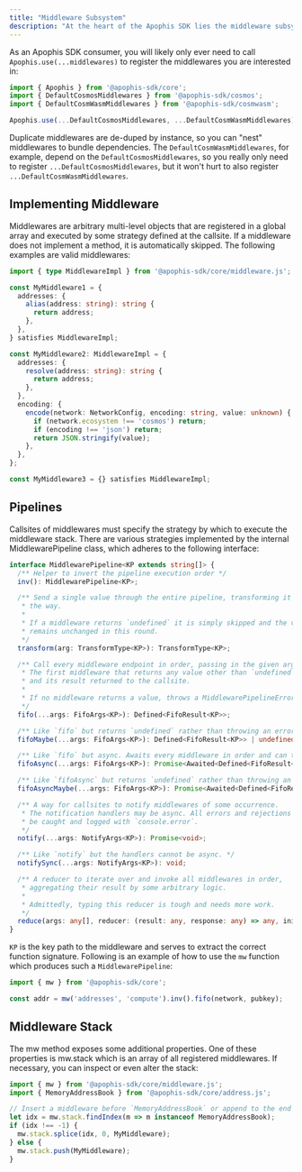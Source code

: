 ```yaml
---
title: "Middleware Subsystem"
description: "At the heart of the Apophis SDK lies the middleware subsystem."
---
```


As an Apophis SDK consumer, you will likely only ever need to call `Apophis.use(...middlewares)` to
register the middlewares you are interested in:

```ts
import { Apophis } from '@apophis-sdk/core';
import { DefaultCosmosMiddlewares } from '@apophis-sdk/cosmos';
import { DefaultCosmWasmMiddlewares } from '@apophis-sdk/cosmwasm';

Apophis.use(...DefaultCosmosMiddlewares, ...DefaultCosmWasmMiddlewares);
```

Duplicate middlewares are de-duped by instance, so you can "nest" middlewares to bundle dependencies.
The `DefaultCosmWasmMiddlewares`, for example, depend on the `DefaultCosmosMiddlewares`, so you
really only need to register `...DefaultCosmosMiddlewares`, but it won't hurt to also register
`...DefaultCosmWasmMiddlewares`.

## Implementing Middleware
Middlewares are arbitrary multi-level objects that are registered in a global array and executed by
some strategy defined at the callsite. If a middleware does not implement a method, it is
automatically skipped. The following examples are valid middlewares:

```ts
import { type MiddlewareImpl } from '@apophis-sdk/core/middleware.js';

const MyMiddleware1 = {
  addresses: {
    alias(address: string): string {
      return address;
    },
  },
} satisfies MiddlewareImpl;

const MyMiddleware2: MiddlewareImpl = {
  addresses: {
    resolve(address: string): string {
      return address;
    },
  },
  encoding: {
    encode(network: NetworkConfig, encoding: string, value: unknown) {
      if (network.ecosystem !== 'cosmos') return;
      if (encoding !== 'json') return;
      return JSON.stringify(value);
    },
  },
};

const MyMiddleware3 = {} satisfies MiddlewareImpl;
```

## Pipelines
Callsites of middlewares must specify the strategy by which to execute the middleware stack. There
are various strategies implemented by the internal MiddlewarePipeline class, which adheres to the
following interface:

```ts
interface MiddlewarePipeline<KP extends string[]> {
  /** Helper to invert the pipeline execution order */
  inv(): MiddlewarePipeline<KP>;

  /** Send a single value through the entire pipeline, transforming it along
   * the way.
   *
   * If a middleware returns `undefined` it is simply skipped and the value
   * remains unchanged in this round.
   */
  transform(arg: TransformType<KP>): TransformType<KP>;

  /** Call every middleware endpoint in order, passing in the given arguments.
   * The first middleware that returns any value other than `undefined` wins
   * and its result returned to the callsite.
   *
   * If no middleware returns a value, throws a MiddlewarePipelineError.
   */
  fifo(...args: FifoArgs<KP>): Defined<FifoResult<KP>>;

  /** Like `fifo` but returns `undefined` rather than throwing an error. */
  fifoMaybe(...args: FifoArgs<KP>): Defined<FifoResult<KP>> | undefined;

  /** Like `fifo` but async. Awaits every middleware in order and can thus be slow. */
  fifoAsync(...args: FifoArgs<KP>): Promise<Awaited<Defined<FifoResult<KP>>>>;

  /** Like `fifoAsync` but returns `undefined` rather than throwing an error. */
  fifoAsyncMaybe(...args: FifoArgs<KP>): Promise<Awaited<Defined<FifoResult<KP>>> | undefined>;

  /** A way for callsites to notify middlewares of some occurrence.
   * The notification handlers may be async. All errors and rejections will
   * be caught and logged with `console.error`.
   */
  notify(...args: NotifyArgs<KP>): Promise<void>;

  /** Like `notify` but the handlers cannot be async. */
  notifySync(...args: NotifyArgs<KP>): void;

  /** A reducer to iterate over and invoke all middlewares in order,
   * aggregating their result by some arbitrary logic.
   *
   * Admittedly, typing this reducer is tough and needs more work.
   */
  reduce(args: any[], reducer: (result: any, response: any) => any, initial: any): any;
}
```

`KP` is the key path to the middleware and serves to extract the correct function signature.
Following is an example of how to use the `mw` function which produces such a `MiddlewarePipeline`:

```ts
import { mw } from '@apophis-sdk/core';

const addr = mw('addresses', 'compute').inv().fifo(network, pubkey);
```

## Middleware Stack
The mw method exposes some additional properties. One of these properties is mw.stack which is an
array of all registered middlewares. If necessary, you can inspect or even alter the stack:

```ts
import { mw } from '@apophis-sdk/core/middleware.js';
import { MemoryAddressBook } from '@apophis-sdk/core/address.js';

// Insert a middleware before `MemoryAddressBook` or append to the end if not found
let idx = mw.stack.findIndex(m => m instanceof MemoryAddressBook);
if (idx !== -1) {
  mw.stack.splice(idx, 0, MyMiddleware);
} else {
  mw.stack.push(MyMiddleware);
}
```
